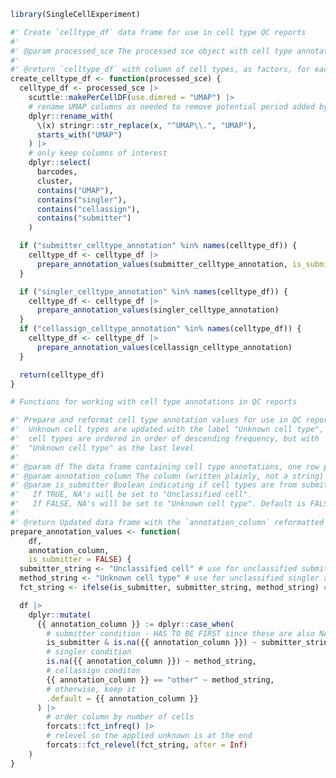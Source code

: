 <!-- This document contains function definitions that are used by both
`main_qc_report.rmd` and `celltypes_supplemental_report.rmd` to prepare
cell typing results for analysis/visualization -->


```r
library(SingleCellExperiment)

#' Create `celltype_df` data frame for use in cell type QC reports
#'
#' @param processed_sce The processed sce object with cell type annotations in colData
#'
#' @return `celltype_df` with column of cell types, as factors, for each annotation method
create_celltype_df <- function(processed_sce) {
  celltype_df <- processed_sce |>
    scuttle::makePerCellDF(use.dimred = "UMAP") |>
    # rename UMAP columns as needed to remove potential period added by `scuttle::makePerCellDF`
    dplyr::rename_with(
      \(x) stringr::str_replace(x, "^UMAP\\.", "UMAP"),
      starts_with("UMAP")
    ) |>
    # only keep columns of interest
    dplyr::select(
      barcodes,
      cluster,
      contains("UMAP"),
      contains("singler"),
      contains("cellassign"),
      contains("submitter")
    )

  if ("submitter_celltype_annotation" %in% names(celltype_df)) {
    celltype_df <- celltype_df |>
      prepare_annotation_values(submitter_celltype_annotation, is_submitter = TRUE)
  }

  if ("singler_celltype_annotation" %in% names(celltype_df)) {
    celltype_df <- celltype_df |>
      prepare_annotation_values(singler_celltype_annotation)
  }
  if ("cellassign_celltype_annotation" %in% names(celltype_df)) {
    celltype_df <- celltype_df |>
      prepare_annotation_values(cellassign_celltype_annotation)
  }

  return(celltype_df)
}

# Functions for working with cell type annotations in QC reports

#' Prepare and reformat cell type annotation values for use in QC reports
#'  Unknown cell types are updated with the label "Unknown cell type", and
#'  cell types are ordered in order of descending frequency, but with
#'  "Unknown cell type" as the last level
#'
#' @param df The data frame containing cell type annotations, one row per cell
#' @param annotation_column The column (written plainly, not a string) containing annotations to reformat
#' @param is_submitter Boolean indicating if cell types are from submitter.
#'   If TRUE, NA's will be set to "Unclassified cell".
#'   If FALSE, NA's will be set to "Unknown cell type". Default is FALSE
#'
#' @return Updated data frame with the `annotation_column` reformatted
prepare_annotation_values <- function(
    df,
    annotation_column,
    is_submitter = FALSE) {
  submitter_string <- "Unclassified cell" # use for unclassified submitter cells
  method_string <- "Unknown cell type" # use for unclassified singler and cellassign cells
  fct_string <- ifelse(is_submitter, submitter_string, method_string) # which string to consider when reordering the factor

  df |>
    dplyr::mutate(
      {{ annotation_column }} := dplyr::case_when(
        # submitter condition - HAS TO BE FIRST since these are also NA which is the singler check
        is_submitter & is.na({{ annotation_column }}) ~ submitter_string,
        # singler condition
        is.na({{ annotation_column }}) ~ method_string,
        # cellassign conditon
        {{ annotation_column }} == "other" ~ method_string,
        # otherwise, keep it
        .default = {{ annotation_column }}
      ) |>
        # order column by number of cells
        forcats::fct_infreq() |>
        # relevel so the applied unknown is at the end
        forcats::fct_relevel(fct_string, after = Inf)
    )
}
```

